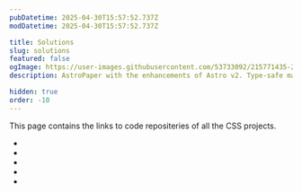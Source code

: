 ```yaml
---
pubDatetime: 2025-04-30T15:57:52.737Z
modDatetime: 2025-04-30T15:57:52.737Z

title: Solutions
slug: solutions
featured: false
ogImage: https://user-images.githubusercontent.com/53733092/215771435-25408246-2309-4f8b-a781-1f3d93bdf0ec.png
description: AstroPaper with the enhancements of Astro v2. Type-safe markdown contents, bug fixes and better dev experience etc.

hidden: true
order: -10
---
```



This page contains the links to code repositeries of all the CSS projects.

- <LinkMd href="https://github.com/VirtualVidhya/Projects-CSS/tree/main/SimplePortfolio" title="Simple Portfolio" />
- <LinkMd href="https://github.com/VirtualVidhya/Projects-CSS/tree/main/CafeMenu" title="CafeMenu" />
- <LinkMd href="https://github.com/VirtualVidhya/Projects-CSS/tree/main/Amazon" title="Amazon" />
- <LinkMd href="https://github.com/VirtualVidhya/Projects-CSS/tree/main/SeoMaster" title="SeoMaster" />
- <LinkMd href="https://github.com/VirtualVidhya/Projects-CSS/tree/main/CryptoMarket" title="CryptoMarket" />